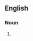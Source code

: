 {{also|kiloampères|kilo-amperes}}

==English==

===Noun===
{{head|en|noun form}}

# {{plural of|kiloampere|lang=en}}